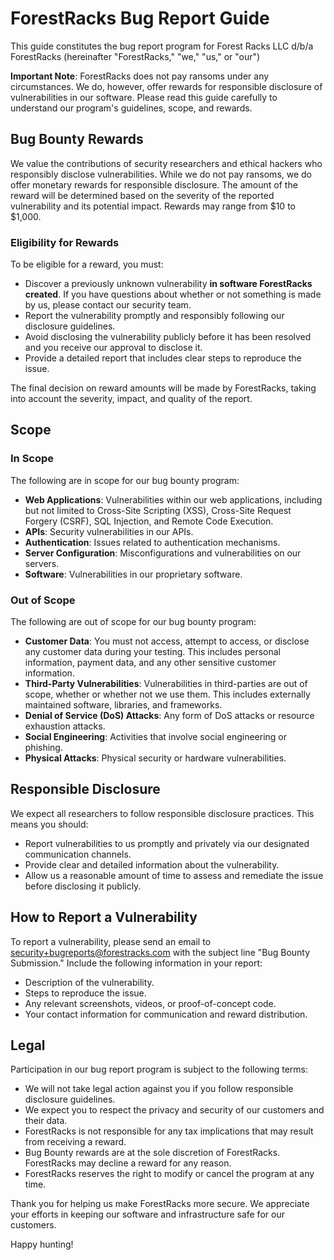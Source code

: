 # ForestRacks Bug Report Guide

This guide constitutes the bug report program for Forest Racks LLC d/b/a ForestRacks (hereinafter "ForestRacks," "we," "us," or "our")

**Important Note**: ForestRacks does not pay ransoms under any circumstances. We do, however, offer rewards for responsible disclosure of vulnerabilities in our software. Please read this guide carefully to understand our program's guidelines, scope, and rewards.

## Bug Bounty Rewards
We value the contributions of security researchers and ethical hackers who responsibly disclose vulnerabilities. While we do not pay ransoms, we do offer monetary rewards for responsible disclosure. The amount of the reward will be determined based on the severity of the reported vulnerability and its potential impact. Rewards may range from $10 to $1,000.

### Eligibility for Rewards
To be eligible for a reward, you must:

- Discover a previously unknown vulnerability __in software ForestRacks created__. If you have questions about whether or not something is made by us, please contact our security team.
- Report the vulnerability promptly and responsibly following our disclosure guidelines.
- Avoid disclosing the vulnerability publicly before it has been resolved and you receive our approval to disclose it.
- Provide a detailed report that includes clear steps to reproduce the issue.

The final decision on reward amounts will be made by ForestRacks, taking into account the severity, impact, and quality of the report.

## Scope
### In Scope
The following are in scope for our bug bounty program:

- **Web Applications**: Vulnerabilities within our web applications, including but not limited to Cross-Site Scripting (XSS), Cross-Site Request Forgery (CSRF), SQL Injection, and Remote Code Execution.
- **APIs**: Security vulnerabilities in our APIs.
- **Authentication**: Issues related to authentication mechanisms.
- **Server Configuration**: Misconfigurations and vulnerabilities on our servers.
- **Software**: Vulnerabilities in our proprietary software.

### Out of Scope
The following are out of scope for our bug bounty program:

- **Customer Data**: You must not access, attempt to access, or disclose any customer data during your testing. This includes personal information, payment data, and any other sensitive customer information.
- **Third-Party Vulnerabilities**: Vulnerabilities in third-parties are out of scope, whether or whether not we use them. This includes externally maintained software, libraries, and frameworks.
- **Denial of Service (DoS) Attacks**: Any form of DoS attacks or resource exhaustion attacks.
- **Social Engineering**: Activities that involve social engineering or phishing.
- **Physical Attacks**: Physical security or hardware vulnerabilities.

## Responsible Disclosure
We expect all researchers to follow responsible disclosure practices. This means you should:

- Report vulnerabilities to us promptly and privately via our designated communication channels.
- Provide clear and detailed information about the vulnerability.
- Allow us a reasonable amount of time to assess and remediate the issue before disclosing it publicly.

## How to Report a Vulnerability
To report a vulnerability, please send an email to [security+bugreports@forestracks.com](mailto:security+bugreports@forestracks.com) with the subject line "Bug Bounty Submission." Include the following information in your report:

- Description of the vulnerability.
- Steps to reproduce the issue.
- Any relevant screenshots, videos, or proof-of-concept code.
- Your contact information for communication and reward distribution.

## Legal
Participation in our bug report program is subject to the following terms:

- We will not take legal action against you if you follow responsible disclosure guidelines.
- We expect you to respect the privacy and security of our customers and their data.
- ForestRacks is not responsible for any tax implications that may result from receiving a reward.
- Bug Bounty rewards are at the sole discretion of ForestRacks. ForestRacks may decline a reward for any reason.
- ForestRacks reserves the right to modify or cancel the program at any time.

Thank you for helping us make ForestRacks more secure. We appreciate your efforts in keeping our software and infrastructure safe for our customers.

Happy hunting!
